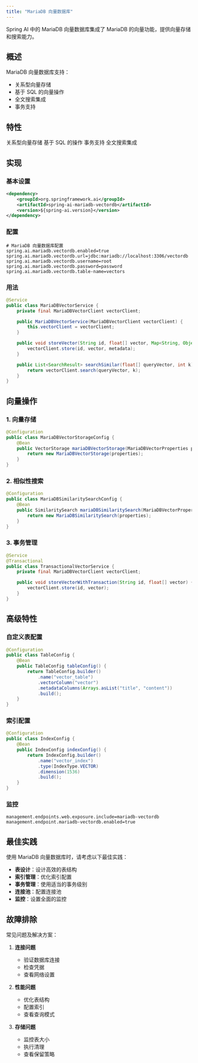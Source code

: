 ```yaml
---
title: "MariaDB 向量数据库"
---
```


Spring AI 中的 MariaDB 向量数据库集成了 MariaDB 的向量功能，提供向量存储和搜索能力。

## 概述

MariaDB 向量数据库支持：
- 关系型向量存储
- 基于 SQL 的向量操作
- 全文搜索集成
- 事务支持

## 特性

<CardGroup cols={2}>
  <Card title="关系型" icon="database">
    关系型向量存储
  </Card>
  <Card title="SQL 支持" icon="code">
    基于 SQL 的操作
  </Card>
  <Card title="事务" icon="exchange-alt">
    事务支持
  </Card>
  <Card title="集成" icon="plug">
    全文搜索集成
  </Card>
</CardGroup>

## 实现

### 基本设置

```xml
<dependency>
    <groupId>org.springframework.ai</groupId>
    <artifactId>spring-ai-mariadb-vectordb</artifactId>
    <version>${spring-ai.version}</version>
</dependency>
```

### 配置

```properties
# MariaDB 向量数据库配置
spring.ai.mariadb.vectordb.enabled=true
spring.ai.mariadb.vectordb.url=jdbc:mariadb://localhost:3306/vectordb
spring.ai.mariadb.vectordb.username=root
spring.ai.mariadb.vectordb.password=password
spring.ai.mariadb.vectordb.table-name=vectors
```

### 用法

```java
@Service
public class MariaDBVectorService {
    private final MariaDBVectorClient vectorClient;

    public MariaDBVectorService(MariaDBVectorClient vectorClient) {
        this.vectorClient = vectorClient;
    }

    public void storeVector(String id, float[] vector, Map<String, Object> metadata) {
        vectorClient.store(id, vector, metadata);
    }

    public List<SearchResult> searchSimilar(float[] queryVector, int k) {
        return vectorClient.search(queryVector, k);
    }
}
```

## 向量操作

### 1. 向量存储

```java
@Configuration
public class MariaDBVectorStorageConfig {
    @Bean
    public VectorStorage mariaDBVectorStorage(MariaDBVectorProperties properties) {
        return new MariaDBVectorStorage(properties);
    }
}
```

### 2. 相似性搜索

```java
@Configuration
public class MariaDBSimilaritySearchConfig {
    @Bean
    public SimilaritySearch mariaDBSimilaritySearch(MariaDBVectorProperties properties) {
        return new MariaDBSimilaritySearch(properties);
    }
}
```

### 3. 事务管理

```java
@Service
@Transactional
public class TransactionalVectorService {
    private final MariaDBVectorClient vectorClient;

    public void storeVectorWithTransaction(String id, float[] vector) {
        vectorClient.store(id, vector);
    }
}
```

## 高级特性

### 自定义表配置

```java
@Configuration
public class TableConfig {
    @Bean
    public TableConfig tableConfig() {
        return TableConfig.builder()
            .name("vector_table")
            .vectorColumn("vector")
            .metadataColumns(Arrays.asList("title", "content"))
            .build();
    }
}
```

### 索引配置

```java
@Configuration
public class IndexConfig {
    @Bean
    public IndexConfig indexConfig() {
        return IndexConfig.builder()
            .name("vector_index")
            .type(IndexType.VECTOR)
            .dimension(1536)
            .build();
    }
}
```

### 监控

```properties
management.endpoints.web.exposure.include=mariadb-vectordb
management.endpoint.mariadb-vectordb.enabled=true
```

## 最佳实践

<Note>
使用 MariaDB 向量数据库时，请考虑以下最佳实践：
</Note>

- **表设计**：设计高效的表结构
- **索引管理**：优化索引配置
- **事务管理**：使用适当的事务级别
- **连接池**：配置连接池
- **监控**：设置全面的监控

## 故障排除

常见问题及解决方案：

1. **连接问题**
   - 验证数据库连接
   - 检查凭据
   - 查看网络设置

2. **性能问题**
   - 优化表结构
   - 配置索引
   - 查看查询模式

3. **存储问题**
   - 监控表大小
   - 执行清理
   - 查看保留策略 
